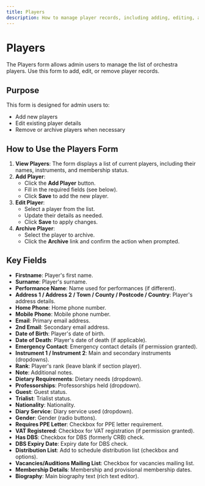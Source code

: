 ```yaml
---
title: Players
description: How to manage player records, including adding, editing, and removing player entries.
---
```


# Players

The Players form allows admin users to manage the list of orchestra players. Use this form to add, edit, or remove player records.

## Purpose
This form is designed for admin users to:
- Add new players
- Edit existing player details
- Remove or archive players when necessary

## How to Use the Players Form

1. **View Players**: The form displays a list of current players, including their names, instruments, and membership status.
2. **Add Player**:
   - Click the **Add Player** button.
   - Fill in the required fields (see below).
   - Click **Save** to add the new player.
3. **Edit Player**:
   - Select a player from the list.
   - Update their details as needed.
   - Click **Save** to apply changes.
4. **Archive Player**:
   - Select the player to archive.
   - Click the **Archive** link and confirm the action when prompted.

## Key Fields
- **Firstname**: Player's first name.
- **Surname**: Player's surname.
- **Performance Name**: Name used for performances (if different).
- **Address 1 / Address 2 / Town / County / Postcode / Country**: Player's address details.
- **Home Phone**: Home phone number.
- **Mobile Phone**: Mobile phone number.
- **Email**: Primary email address.
- **2nd Email**: Secondary email address.
- **Date of Birth**: Player's date of birth.
- **Date of Death**: Player's date of death (if applicable).
- **Emergency Contact**: Emergency contact details (if permission granted).
- **Instrument 1 / Instrument 2**: Main and secondary instruments (dropdowns).
- **Rank**: Player's rank (leave blank if section player).
- **Note**: Additional notes.
- **Dietary Requirements**: Dietary needs (dropdown).
- **Professorships**: Professorships held (dropdown).
- **Guest**: Guest status.
- **Trialist**: Trialist status.
- **Nationality**: Nationality.
- **Diary Service**: Diary service used (dropdown).
- **Gender**: Gender (radio buttons).
- **Requires PPE Letter**: Checkbox for PPE letter requirement.
- **VAT Registered**: Checkbox for VAT registration (if permission granted).
- **Has DBS**: Checkbox for DBS (formerly CRB) check.
- **DBS Expiry Date**: Expiry date for DBS check.
- **Distribution List**: Add to schedule distribution list (checkbox and options).
- **Vacancies/Auditions Mailing List**: Checkbox for vacancies mailing list.
- **Membership Details**: Membership and provisional membership dates.
- **Biography**: Main biography text (rich text editor).
